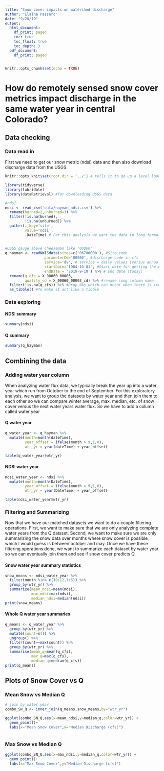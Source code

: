 ---
title: "Snow cover impacts on watershed discharge"
author: "Elaina Passero"
date: "9/20/19"
output:
  html_document:
    df_print: paged
    toc: true
    toc_float: true
    toc_depth: 3
  pdf_document:
    df_print: paged
---

```{r setup, include=FALSE}
knitr::opts_chunk$set(echo = TRUE)
```

# How do remotely sensed snow cover metrics impact discharge in the same water year in central Colorado?

## Data checking

### Data read in
First we need to get our snow metric (ndsi) data and then also download discharge data from the USGS

```{r, echo=FALSE}
knitr::opts_knit$set(root.dir = '../') # tells it to go up a level looking for data
```

```{r warning=FALSE, message=FALSE}
library(tidyverse) 
library(lubridate)
library(dataRetrieval) #for downloading USGS data

#ndsi 
ndsi <- read_csv('data/hayman_ndsi.csv') %>%
  rename(burned=2,unburned=3) %>%
  filter(!is.na(burned),
         !is.na(unburned)) %>%
  gather(.,key='site',
         value='ndsi',
         -DateTime) # For this analysis we want the data in long format
  
  
#USGS gauge above cheeseman lake '00060'
q_hayman <- readNWISdata(sites=c('06700000'), #Site code 
                  parameterCd='00060', #discharge code in cfs
                  service='dv', # service = daily values (versus annual)
                  startDate='1984-10-01', #Start date for getting the data
                  endDate = '2019-9-10') %>% # End date (today) 
  rename(q_cfs = X_00060_00003,
         quality_cd = X_00060_00003_cd) %>% #rename long column name
  filter(!is.na(q_cfs)) %>% #Drop NAs which can occur when there is ice or sensor breaks
  as_tibble() #To make it act like a tibble
```

### Data exploring

#### NDSI summary
```{r summary, echo=FALSE}
summary(ndsi)
```

#### Q summary
```{r q summary, echo=FALSE}
summary(q_hayman)
```

## Combining the data

### Adding water year column
When analyzing water flux data, we typically break the year up into a water year which run from October to the end of September. For this exploratory analysis, we want to group the datasets by water year and then join them to each other so we can compare winter average, max, median, etc. of snow cover versus the next water years water flux. So we have to add a column called water year

#### Q water year
```{r, echo=TRUE}
q_water_year <- q_hayman %>%
  mutate(month=month(dateTime),
         year_offset = ifelse(month > 9,1,0),
         wtr_yr = year(dateTime) + year_offset)

table(q_water_year$wtr_yr)
```

#### NDSI water year
```{r, echo=FALSE}
ndsi_water_year <- ndsi %>%
  mutate(month=month(DateTime),
         year_offset = ifelse(month > 9,1,0),
         wtr_yr = year(DateTime) + year_offset)

table(ndsi_water_year$wtr_yr)
```


### Filtering and Summarizing
Now that we have our matched datasets we want to do a couple filtering operations. First, we want to make sure that we are only analyzing complete water years from the Q dataset. Second, we want to make sure we are only summarizing the snow data over months where snow cover is possible, which I would guess is between october and may. Once we have these filtering operations done, we want to summarize each dataset by water year so we can eventually join them and see if snow cover predicts Q.

#### Snow water year summary statistics
```{r, echo=FALSE}
snow_means <- ndsi_water_year %>%
  filter(month %in% c(10:12,1:5)) %>%
  group_by(wtr_yr) %>%
  summarize(mean_ndsi=mean(ndsi),
            max_ndsi=max(ndsi),
            median_ndsi=median(ndsi))
print(snow_means)
```

#### Whole Q water year summaries
```{r, echo=FALSE}
q_means <- q_water_year %>%
  group_by(wtr_yr) %>%
  mutate(count=n()) %>%
  ungroup() %>%
  filter(count==max(count)) %>%
  group_by(wtr_yr) %>%
  summarise(mean_q=mean(q_cfs),
            max_q=max(q_cfs),
            median_q=median(q_cfs))
print(q_means)
```

## Plots of Snow Cover vs Q

### Mean Snow vs Median Q
```{r, echo=FALSE}
# join by water year
combo_SN_Q <- inner_join(q_means,snow_means,by="wtr_yr")

ggplot(combo_SN_Q,aes(x=mean_ndsi,y=median_q,color=wtr_yr)) +
  geom_point()+
  labs(x="Mean Snow Cover",y="Median Discharge (cfs)")
  
```


### Max Snow vs Median Q
```{r, echo=FALSE}
ggplot(combo_SN_Q,aes(x=max_ndsi,y=median_q,color=wtr_yr)) +
  geom_point()+
  labs(x="Max Snow Cover",y="Median Discharge (cfs)")
```

